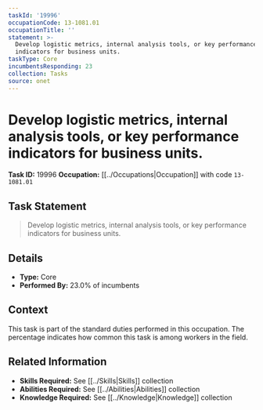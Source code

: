 ```yaml
---
taskId: '19996'
occupationCode: 13-1081.01
occupationTitle: ''
statement: >-
  Develop logistic metrics, internal analysis tools, or key performance
  indicators for business units.
taskType: Core
incumbentsResponding: 23
collection: Tasks
source: onet
---
```

# Develop logistic metrics, internal analysis tools, or key performance indicators for business units.

**Task ID:** 19996
**Occupation:** [[../Occupations|Occupation]] with code `13-1081.01`

## Task Statement

> Develop logistic metrics, internal analysis tools, or key performance indicators for business units.

## Details

- **Type:** Core
- **Performed By:** 23.0% of incumbents

## Context

This task is part of the standard duties performed in this occupation. The percentage indicates how common this task is among workers in the field.

## Related Information

- **Skills Required:** See [[../Skills|Skills]] collection
- **Abilities Required:** See [[../Abilities|Abilities]] collection
- **Knowledge Required:** See [[../Knowledge|Knowledge]] collection
